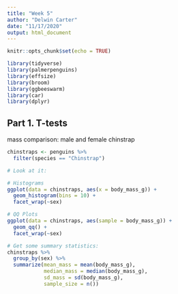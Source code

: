 ```yaml
---
title: "Week 5"
author: "Delwin Carter"
date: "11/17/2020"
output: html_document
---
```


```r
knitr::opts_chunk$set(echo = TRUE)

library(tidyverse)
library(palmerpenguins)
library(effsize)
library(broom)
library(ggbeeswarm)
library(car)
library(dplyr)
```

## Part 1. T-tests
mass comparison: male and female chinstrap
```r
chinstraps <- penguins %>% 
  filter(species == "Chinstrap")

# Look at it:

# Histograms
ggplot(data = chinstraps, aes(x = body_mass_g)) +
  geom_histogram(bins = 10) +
  facet_wrap(~sex)

# QQ Plots
ggplot(data = chinstraps, aes(sample = body_mass_g)) +
  geom_qq() +
  facet_wrap(~sex)

# Get some summary statistics:
chinstraps %>% 
  group_by(sex) %>% 
  summarize(mean_mass = mean(body_mass_g),
            median_mass = median(body_mass_g),
            sd_mass = sd(body_mass_g),
            sample_size = n())
```


